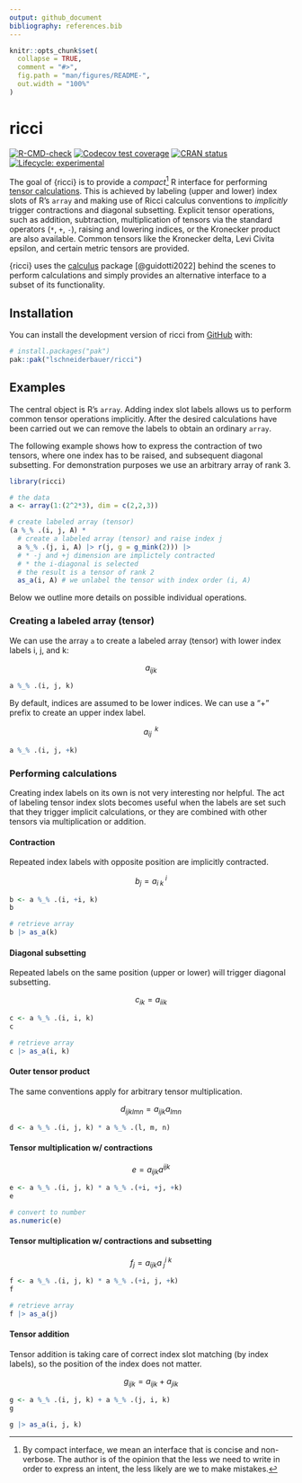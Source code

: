 ```yaml
---
output: github_document
bibliography: references.bib
---
```


<!-- README.md is generated from README.Rmd. Please edit that file -->

```r
knitr::opts_chunk$set(
  collapse = TRUE,
  comment = "#>",
  fig.path = "man/figures/README-",
  out.width = "100%"
)
```

# ricci

<!-- badges: start -->

[![R-CMD-check](https://github.com/lschneiderbauer/ricci/actions/workflows/R-CMD-check.yaml/badge.svg)](https://github.com/lschneiderbauer/ricci/actions/workflows/R-CMD-check.yaml) [![Codecov test coverage](https://codecov.io/gh/lschneiderbauer/ricci/graph/badge.svg)](https://app.codecov.io/gh/lschneiderbauer/ricci) [![CRAN status](https://www.r-pkg.org/badges/version/ricci)](https://CRAN.R-project.org/package=ricci) [![Lifecycle: experimental](https://img.shields.io/badge/lifecycle-experimental-orange.svg)](https://lifecycle.r-lib.org/articles/stages.html#experimental)

<!-- badges: end -->

The goal of {ricci} is to provide a *compact*[^1] R interface for performing [tensor calculations](https://en.wikipedia.org/wiki/Ricci_calculus). This is achieved by labeling (upper and lower) index slots of R's `array` and making use of Ricci calculus conventions to *implicitly* trigger contractions and diagonal subsetting. Explicit tensor operations, such as addition, subtraction, multiplication of tensors via the standard operators (`*`, `+`, `-`), raising and lowering indices, or the Kronecker product are also available. Common tensors like the Kronecker delta, Levi Civita epsilon, and certain metric tensors are provided.

[^1]: By compact interface, we mean an interface that is concise and non-verbose. The author is of the opinion that the less we need to write in order to express an intent, the less likely are we to make mistakes.

{ricci} uses the [calculus](https://calculus.eguidotti.com/) package [@guidotti2022] behind the scenes to perform calculations and simply provides an alternative interface to a subset of its functionality.

## Installation

You can install the development version of ricci from [GitHub](https://github.com/) with:

``` r
# install.packages("pak")
pak::pak("lschneiderbauer/ricci")
```

## Examples

The central object is R's `array`. Adding index slot labels allows us to perform common tensor operations implicitly. After the desired calculations have been carried out we can remove the labels to obtain an ordinary `array`.

The following example shows how to express the contraction of two tensors, where one index has to be raised, and subsequent diagonal subsetting. For demonstration purposes we use an arbitrary array of rank 3.

```r
library(ricci)

# the data
a <- array(1:(2^2*3), dim = c(2,2,3))

# create labeled array (tensor)
(a %_% .(i, j, A) * 
  # create a labeled array (tensor) and raise index j
  a %_% .(j, i, A) |> r(j, g = g_mink(2))) |> 
  # * -j and +j dimension are implictely contracted
  # * the i-diagonal is selected
  # the result is a tensor of rank 2
  as_a(i, A) # we unlabel the tensor with index order (i, A)

```

Below we outline more details on possible individual operations.

### Creating a labeled array (tensor)

We can use the array `a` to create a labeled array (tensor) with lower index labels i, j, and k:

$$
a_{ijk}
$$

```r
a %_% .(i, j, k)
```

By default, indices are assumed to be lower indices. We can use a "+" prefix to create an upper index label.

$$
a_{ij}^{\;\;k}
$$

```r
a %_% .(i, j, +k)
```

### Performing calculations

Creating index labels on its own is not very interesting nor helpful. The act of labeling tensor index slots becomes useful when the labels are set such that they trigger implicit calculations, or they are combined with other tensors via multiplication or addition.

#### Contraction

Repeated index labels with opposite position are implicitly contracted.

$$
b_j=a_{i\;k}^{\;i}
$$

```r
b <- a %_% .(i, +i, k)
b

# retrieve array
b |> as_a(k)
```

#### Diagonal subsetting

Repeated labels on the same position (upper or lower) will trigger diagonal subsetting.

$$
c_{ik}=a_{iik}
$$

```r
c <- a %_% .(i, i, k)
c

# retrieve array
c |> as_a(i, k)
```

#### Outer tensor product

The same conventions apply for arbitrary tensor multiplication.

$$
d_{ijklmn}=a_{ijk}a_{lmn}
$$

```r
d <- a %_% .(i, j, k) * a %_% .(l, m, n)
```

#### Tensor multiplication w/ contractions

$$
e=a_{ijk}a^{ijk}
$$

```r
e <- a %_% .(i, j, k) * a %_% .(+i, +j, +k)
e

# convert to number
as.numeric(e)
```

#### Tensor multiplication w/ contractions and subsetting

$$
f_j=a_{ijk}a^{i\;k}_{\;j}
$$

```r
f <- a %_% .(i, j, k) * a %_% .(+i, j, +k)
f

# retrieve array
f |> as_a(j)
```

#### Tensor addition

Tensor addition is taking care of correct index slot matching (by index labels), so the position of the index does not matter.

$$
g_{ijk} = a_{ijk} + a_{jik}
$$

```r
g <- a %_% .(i, j, k) + a %_% .(j, i, k)
g

g |> as_a(i, j, k)
```
